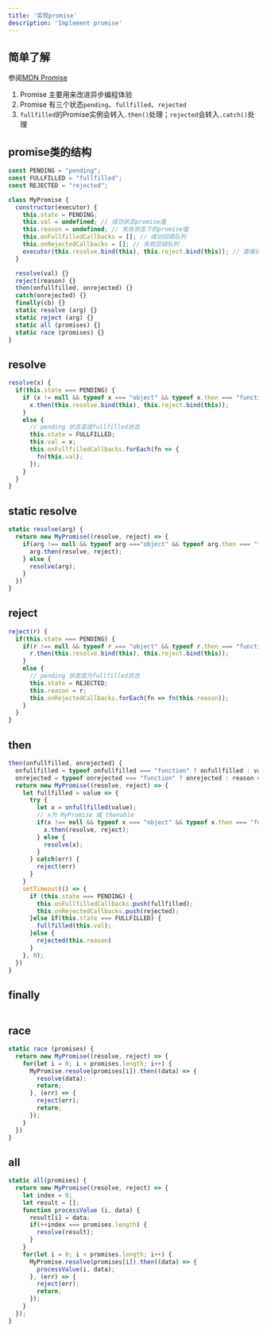 ```yaml
---
title: '实现promise'
description: 'Implement promise'
---
```


## 简单了解
参阅[MDN Promise](https://developer.mozilla.org/en-US/docs/Web/JavaScript/Reference/Global_Objects/Promise) 
1. Promise 主要用来改进异步编程体验
2. Promise 有三个状态`pending`、`fullfilled`、`rejected`
3. `fullfilled`的Promise实例会转入`.then()`处理；`rejected`会转入`.catch()`处理

## promise类的结构
```js
const PENDING = "pending";
const FULLFILLED = "fullfilled";
const REJECTED = "rejected";

class MyPromise {
  constructor(executor) {
    this.state = PENDING;
    this.val = undefined; // 成功状态promise值
    this.reason = undefined; // 失败状态下的promise值
    this.onFullfilledCallbacks = []; // 成功回调队列
    this.onRejectedCallbacks = []; // 失败回调队列
    executor(this.resolve.bind(this), this.reject.bind(this)); // 直接执行promise构造函数
  }

  resolve(val) {}
  reject(reason) {}
  then(onfullfilled, onrejected) {}
  catch(onrejected) {}
  finally(cb) {}
  static resolve (arg) {}
  static reject (arg) {}
  static all (promises) {}
  static race (promises) {}
}
```

## resolve
```js
resolve(x) {
  if(this.state === PENDING) {
    if (x != null && typeof x === "object" && typeof x.then === "function") {
      x.then(this.resolve.bind(this), this.reject.bind(this));
    }
    else {
      // pending 状态变成fullfilled状态
      this.state = FULLFILLED;
      this.val = x;
      this.onFullfilledCallbacks.forEach(fn => {
        fn(this.val);
      });
    }
  }
}
```
## static resolve
```js
static resolve(arg) {
  return new MyPromise((resolve, reject) => {
    if(arg !== null && typeof arg ==="object" && typeof arg.then === "function") {
      arg.then(resolve, reject);
    } else {
      resolve(arg);
    }
  })
}
```

## reject
```js
reject(r) {
  if(this.state === PENDING) {
    if(r !== null && typeof r === "object" && typeof r.then === "function") {
      r.then(this.resolve.bind(this), this.reject.bind(this));
    }
    else {
      // pending 状态变为fullfilled状态
      this.state = REJECTED;
      this.reason = r;
      this.onRejectedCallbacks.forEach(fn => fn(this.reason));
    }
  }
}
```

## then
```js
then(onfullfilled, onrejected) {
  onfullfilled = typeof onfullfilled === "function" ? onfullfilled : value => value;
  onrejected = typeof onrejected === "function" ? onrejected : reason => reason;
  return new MyPromise((resolve, reject) => {
    let fullfilled = value => {
      try {
        let x = onfullfilled(value);
        // x为 MyPromise 或 thenable
        if(x !== null && typeof x === "object" && typeof x.then === "function") {
          x.then(resolve, reject);
        } else {
          resolve(x);
        }
      } catch(err) {
        reject(err)
      }
    }
    setTimeout(() => {
      if (this.state === PENDING) {
        this.onFullfilledCallbacks.push(fullfilled);
        this.onRejectedCallbacks.push(rejected);
      }else if(this.state === FULLFILLED) {
        fullfilled(this.val);
      }else {
        rejected(this.reason)
      }
    }, 0);
  })
}
```

## finally
```js

```

## race
```js
static race (promises) {
  return new MyPromise((resolve, reject) => {
    for(let i = 0; i < promises.length; i++) {
      MyPromise.resolve(promises[i]).then((data) => {
        resolve(data);
        return;
      }, (err) => {
        reject(err);
        return;
      });
    }
  })
}
```

## all
```js
static all(promises) {
  return new MyPromise((resolve, reject) => {
    let index = 0;
    let result = [];
    function processValue (i, data) {
      result[i] = data;
      if(++index === promises.length) {
        resolve(result);
      }
    }
    for(let i = 0; i < promises.length; i++) {
      MyPromise.resolve(promises[i]).then((data) => {
        processValue(i, data);
      }, (err) => {
        reject(err);
        return;
      });
    }
  });
}
```